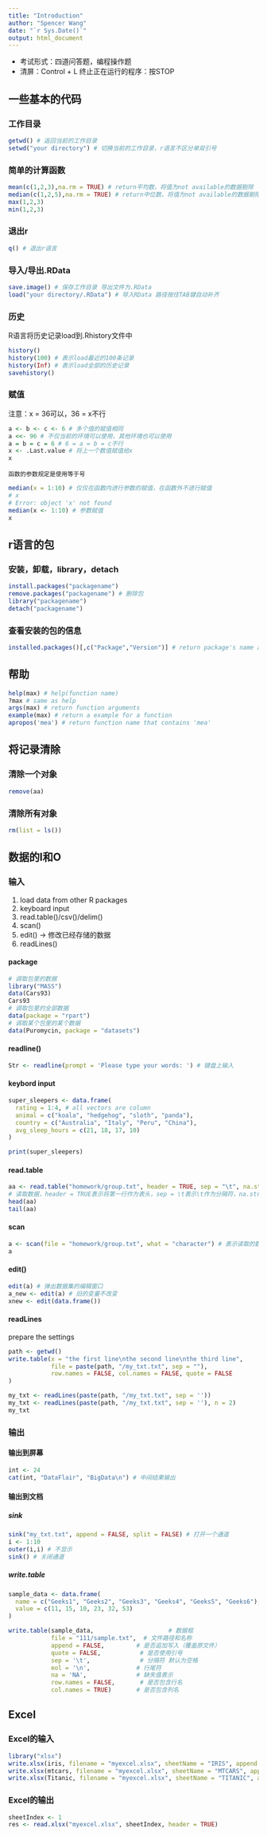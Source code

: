 ---
title: "Introduction"
author: "Spencer Wang"
date: "`r Sys.Date()`"
output: html_document
---
 
-   考试形式：四道问答题，编程操作题
-   清屏：Control + L 终止正在运行的程序：按STOP

## 一些基本的代码

### 工作目录

```{r}
getwd() # 返回当前的工作目录
setwd("your directory") # 切换当前的工作目录，r语言不区分单双引号
```

### 简单的计算函数

```{r}
mean(c(1,2,3),na.rm = TRUE) # return平均数，将值为not available的数据剔除
median(c(1,2,5),na.rm = TRUE) # return中位数，将值为not available的数据剔除
max(1,2,3)
min(1,2,3)
```

### 退出r

```{r}
q() # 退出r语言
```

### 导入/导出.RData

```{r}
save.image() # 保存工作目录 导出文件为.RData
load("your directory/.RData") # 导入RData 路径按住TAB键自动补齐
```

### 历史

R语言将历史记录load到.Rhistory文件中

```{r}
history()
history(100) # 表示load最近的100条记录
history(Inf) # 表示load全部的历史记录
savehistory()
```

### 赋值

注意：x = 36可以，36 = x不行

```{r}
a <- b <- c <- 6 # 多个值的赋值相同
a <<- 96 # 不仅当前的环境可以使用，其他环境也可以使用
a = b = c = 6 # 6 = a = b = c不行
x <- .Last.value # 将上一个数值赋值给x
x
```

```         
函数的参数规定是使用等于号
```

```{r}
median(x = 1:10) # 仅仅在函数内进行参数的赋值，在函数外不进行赋值
# x 
# Error: object 'x' not found
median(x <- 1:10) # 参数赋值
x
```

## r语言的包

### 安装，卸载，library，detach

```{r}
install.packages("packagename")
remove.packages("packagename") # 删除包
library("packagename")
detach("packagename")
```

### 查看安装的包的信息

```{r}
installed.packages()[,c("Package","Version")] # return package's name and version
```

## 帮助

```{r}
help(max) # help(function name)
?max # same as help
args(max) # return function arguments
example(max) # return a example for a function
apropos('mea') # return function name that contains 'mea'
```

## 将记录清除

### 清除一个对象

```{r}
remove(aa)
```

### 清除所有对象

```{r}
rm(list = ls())
```

## 数据的I和O

### 输入

1.  load data from other R packages
2.  keyboard input
3.  read.table()/csv()/delim()
4.  scan()
5.  edit() -\> 修改已经存储的数据
6.  readLines()

#### package

```{r}
# 调取包里的数据
library("MASS")
data(Cars93)
Cars93
# 调取包里的全部数据
data(package = "rpart")
# 调取某个包里的某个数据
data(Puromycin, package = "datasets")
```

#### readline()

```{r}
Str <- readline(prompt = 'Please type your words: ') # 键盘上输入
```

#### keybord input

```{r}
super_sleepers <- data.frame(
  rating = 1:4, # all vectors are column
  animal = c("koala", "hedgehog", "sloth", "panda"),
  country = c("Australia", "Italy", "Peru", "China"),
  avg_sleep_hours = c(21, 18, 17, 10)
)

print(super_sleepers)
```

#### read.table

```{r}
aa <- read.table("homework/group.txt", header = TRUE, sep = "\t", na.strings = c("NO","NA")) 
# 读取数据，header = TRUE表示将第一行作为表头，sep = \t表示\t作为分隔符，na.string = c('NO','NA') 表示默认这两个为NA数据
head(aa)
tail(aa)
```

#### scan

```{r}
a <- scan(file = "homework/group.txt", what = "character") # 表示读取的数据类型为字符串
a
```

#### edit()

```{r}
edit(a) # 弹出数据集的编辑窗口
a_new <- edit(a) # 旧的变量不改变
xnew <- edit(data.frame())
```

#### readLines

prepare the settings

```{r}
path <- getwd()
write.table(x = "the first line\nthe second line\nthe third line",
            file = paste(path, "/my_txt.txt", sep = ""),
            row.names = FALSE, col.names = FALSE, quote = FALSE
)
```

```{r}
my_txt <- readLines(paste(path, "/my_txt.txt", sep = ''))
my_txt <- readLines(paste(path, "/my_txt.txt", sep = ''), n = 2)
my_txt
```

### 输出

#### 输出到屏幕

```{r}
int <- 24
cat(int, "DataFlair", "BigData\n") # 中间结果输出
```

#### 输出到文档

##### sink

```{r}
sink("my_txt.txt", append = FALSE, split = FALSE) # 打开一个通道
i <- 1:10
outer(i,i) # 不显示
sink() # 关闭通道
```

##### write.table

```{r}
sample_data <- data.frame(
  name = c("Geeks1", "Geeks2", "Geeks3", "Geeks4", "Geeks5", "Geeks6"),
  value = c(11, 15, 10, 23, 32, 53)
)
```

```{r}
write.table(sample_data,                     # 数据框
            file = "111/sample.txt",  # 文件路径和名称
            append = FALSE,         # 是否追加写入（覆盖原文件）
            quote = FALSE,           # 是否使用引号
            sep = '\t',              # 分隔符 默认为空格
            eol = '\n',             # 行尾符
            na = 'NA',              # 缺失值表示
            row.names = FALSE,       # 是否包含行名
            col.names = TRUE)       # 是否包含列名
```

## Excel

### Excel的输入

```{r}
library("xlsx")
write.xlsx(iris, filename = "myexcel.xlsx", sheetName = "IRIS", append = TRUE)
write.xlsx(mtcars, filename = "myexcel.xlsx", sheetName = "MTCARS", append = TRUE)
write.xlsx(Titanic, filename = "myexcel.xlsx", sheetName = "TITANIC", append = TRUE)
```

### Excel的输出

```{r}
sheetIndex <- 1
res <- read.xlsx("myexcel.xlsx", sheetIndex, header = TRUE)
```







